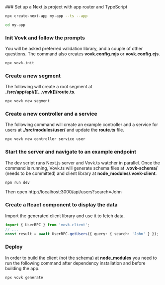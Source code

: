  
<Steps>
### Set up a Next.js project with app router and TypeScript
 
```bash
npx create-next-app my-app --ts --app
```
```bash
cd my-app
```

### Init Vovk and follow the prompts

You will be asked preferred validation library, and a couple of other questions. The command also creates **vovk.config.mjs** or **vovk.config.cjs**.
 
```bash
npx vovk-init
```
 
### Create a new segment

The following will create a root segment at **./src/app/api/[[...vovk]]/route.ts**.

```bash
npx vovk new segment
```

### Create a new controller and a service

The following command will create an example controller and a service for users at **./src/modules/user/** and update the **route.ts** file.

```bash
npx vovk new controller service user
```

### Start the server and navigate to an example endpoint

The dev script runs Next.js server and Vovk.ts watcher in parallel. Once the command is running, Vovk.ts will generate schema files at **.vovk-schema/** (needs to be committed) and client library at **node_modules/.vovk-client**.

```bash
npm run dev
```

Then open http://localhost:3000/api/users?search=John

### Create a React component to display the data

Import the generated client library and use it to fetch data.

<div className="nextra-code [&_code]:block inline-block">

```ts
import { UserRPC } from 'vovk-client';
// ...
const result = await UserRPC.getUsers({ query: { search: 'John' } });
```

</div>

### Deploy

In order to build the client (not the schema) at **node_modules** you need to run the following command after dependency installation and before building the app.

```bash
npx vovk generate
```

</Steps> 
